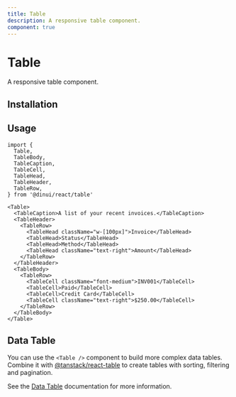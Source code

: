```yaml
---
title: Table
description: A responsive table component.
component: true
---
```


# Table

A responsive table component.


<Example path="ui/table-demo" />

## Installation


<InstallationGuide path="ui/table" />

## Usage

```tsx
import {
  Table,
  TableBody,
  TableCaption,
  TableCell,
  TableHead,
  TableHeader,
  TableRow,
} from '@dinui/react/table'
```

```tsx
<Table>
  <TableCaption>A list of your recent invoices.</TableCaption>
  <TableHeader>
    <TableRow>
      <TableHead className="w-[100px]">Invoice</TableHead>
      <TableHead>Status</TableHead>
      <TableHead>Method</TableHead>
      <TableHead className="text-right">Amount</TableHead>
    </TableRow>
  </TableHeader>
  <TableBody>
    <TableRow>
      <TableCell className="font-medium">INV001</TableCell>
      <TableCell>Paid</TableCell>
      <TableCell>Credit Card</TableCell>
      <TableCell className="text-right">$250.00</TableCell>
    </TableRow>
  </TableBody>
</Table>
```

## Data Table

You can use the `<Table />` component to build more complex data tables. Combine it with [@tanstack/react-table](https://tanstack.com/table/v8) to create tables with sorting, filtering and pagination.

See the [Data Table](/ui/data-table) documentation for more information.
